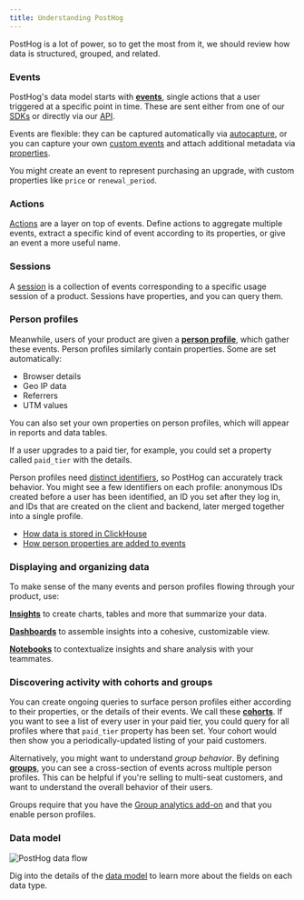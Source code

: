 ```yaml
---
title: Understanding PostHog
---
```



PostHog is a lot of power, so to get the most from it, we should review how data is structured, grouped, and related.

### Events

PostHog's data model starts with **[events](/docs/data/events)**, single actions that a user triggered at a specific point in time. These are sent either from one of our [SDKs](/docs/libraries) or directly via our [API](/docs/api).

Events are flexible: they can be captured automatically via [autocapture](/docs/product-analytics/autocapture), or you can capture your own [custom events](/docs/getting-started/send-events) and attach additional metadata via [properties](/docs/data/events#event-properties).

You might create an event to represent purchasing an upgrade, with custom properties like `price` or `renewal_period`.

### Actions

[Actions](/docs/data/actions) are a layer on top of events. Define actions to aggregate multiple events, extract a specific kind of event according to its properties, or give an event a more useful name.

### Sessions

A [session](/docs/data/sessions) is a collection of events corresponding to a specific usage session of a product. Sessions have properties, and you can query them.

### Person profiles

Meanwhile, users of your product are given a **[person profile](/docs/data/persons)**, which gather these events. Person profiles similarly contain properties. Some are set automatically:

- Browser details
- Geo IP data
- Referrers
- UTM values

You can also set your own properties on person profiles, which will appear in reports and data tables.

If a user upgrades to a paid tier, for example, you could set a property called `paid_tier` with the details.

Person profiles need [distinct identifiers](/docs/getting-started/identify-users), so PostHog can accurately track behavior. You might see a few identifiers on each profile: anonymous IDs created before a user has been identified, an ID you set after they log in, and IDs that are created on the client and backend, later merged together into a single profile.

<CalloutBox icon="IconBook" title="Further reading" type="tip">

- [How data is stored in ClickHouse](/docs/how-posthog-works/clickhouse)
- [How person properties are added to events](/docs/how-posthog-works/ingestion-pipeline#2-person-processing)

</CalloutBox>

### Displaying and organizing data

To make sense of the many events and person profiles flowing through your product, use:

**[Insights](/docs/product-analytics/insights)** to create charts, tables and more that summarize your data.

**[Dashboards](/docs/product-analytics/dashboards)** to assemble insights into a cohesive, customizable view.

**[Notebooks](/docs/notebooks)** to contextualize insights and share analysis with your teammates.

### Discovering activity with cohorts and groups

You can create ongoing queries to surface person profiles either according to their properties, or the details of their events. We call these **[cohorts](/docs/data/cohorts)**. If you want to see a list of every user in your paid tier, you could query for all profiles where that `paid_tier` property has been set. Your cohort would then show you a periodically-updated listing of your paid customers.

Alternatively, you might want to understand *group behavior*. By defining **[groups](/docs/product-analytics/group-analytics)**, you can see a cross-section of events across multiple person profiles. This can be helpful if you're selling to multi-seat customers, and want to understand the overall behavior of their users.

Groups require that you have the [Group analytics add-on](/addons#group-analytics) and that you enable person profiles.

### Data model

![PostHog data flow](https://res.cloudinary.com/dmukukwp6/image/upload/posthog_data_diagram_84bf3b121b.png)

Dig into the details of the [data model](/docs/how-posthog-works/data-model) to learn more about the fields on each data type.